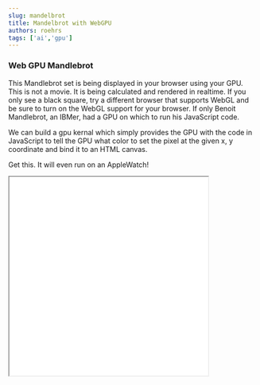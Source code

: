 ```yaml
---
slug: mandelbrot
title: Mandelbrot with WebGPU
authors: roehrs
tags: ['ai','gpu']
---
```


### Web GPU Mandlebrot

This Mandlebrot set is being displayed in your browser using your GPU. This is not a movie. It is being calculated and rendered in realtime. If you only see a black square, try a different browser that supports WebGL and be sure to turn on the WebGL support for your browser. If only Benoit Mandlebrot, an IBMer, had a GPU on which to run his JavaScript code.  

We can build a gpu kernal which simply provides the GPU with the code in JavaScript to tell the GPU what color to set the pixel at the given x, y coordinate and bind it to an HTML canvas.

Get this.  It will even run on an AppleWatch! 

<iframe src="/mandelbrot/" height="400" width="400"/>


<!-- truncate -->

Here is the code.  This was written pre-AI coding tools.
Set up an HTML page like so.

*index.html*
```
<!DOCTYPE html>
<style>
#mycanvas {
   -webkit-transform: translate3d(0, 0, 0);
   -moz-transform: translate3d(0, 0, 0);
   -ms-transform: translate3d(0, 0, 0);
   transform: translate3d(0, 0, 1);
   background-color:transparent;
}
.site-inner {
    margin: 0 auto;
     max-width:3000px;
    position: relative;
}

</style>
<script src="https://cdnjs.cloudflare.com/ajax/libs/jquery/2.2.3/jquery.js"></script>
<!-- <script src="http://34.212.196.99/wp-content/uploads/2017/07/gpu.js"></script> -->
<script src="gpu-new.js"></script>
<!-- <script src="http://34.212.196.99/wp-content/uploads/2017/07/mandlebrot.js"></script> -->
<script src="mandlebrot.js"></script>
This Mandlebrot set is being displayed in your browser using your GPU. This is not a movie.  If you only see a black square, try a different browser that supports WebGL and be sure to turn on the WebGL support for your browser.  If only Benoit Mandlebrot, an IBMer, had a GPU on which to run his JavaScript code...
<BR>
<small style="display:inline-block">
   Mandelbrot Iterations<span id='nm'></span>
   <BR>
   Frames Per Second <span id='fpsm'></span>
</small>
<div id="mycanvas"></div>
```

Grab the gpu-new.js library from here.

Add the mandelbrot.js below.

*mandlebrot.js*

```
const gpu = new GPU();


var rendermandlebrot = gpu.createKernel(function(it,x,y,s) {
    var j =0;
    var zr = 0.0;
    var zi = 0.0;
    var maxiter = it;
    var zr2 = 0.0;
    var zi2 = 0.0;
    var newzr = 0.0;
    var myx = ((this.thread.x +x) / s);
    var myy = ((this.thread.y +y) / s);
    for (var i = 0; i < maxiter; i++) {
        if (( zr2 + zi2) < 4) {
            //3+5i  sqared = 9 -25 + 15i
            newzr = zr2 - zi2 + myx;
            zi =  2 * zr * zi + myy;
            zr = newzr;
            zr2 = zr * zr;
            zi2 = zi * zi;
            j++;
        } 
    }
    if (j > maxiter-3) 
    {
        this.color(0,0,0,0);
    } else {
        this.color((j%256)/256,(j%64)/64,(j%16)/16,0);
    }
},
/*
.dimensions([300,300])
.graphical(true)
.loopMaxIterations(20000)
.mode('gpu');
*/
{
    output:[300, 300],
    graphical:true,
    loopMaxIterations:20000,
    mode:"gpu"
});


$('document').ready ( function () {
    var start = Date.now();
    var stop = 0;
    var times = [];
    function frame() {
        now = Date.now() - start;
        times.push(now);
        fps = window.document.getElementById('fpsm');
        fps.textContent = Math.floor(1000/(now - times[times.length-2]));
        
        iters = window.document.getElementById('nm');
        iters.textContent = stop + ":" + (4100+810*15+stop*15) +":"+ (-1000-800*5-stop*7)+ ":" +  (14000+800*40+stop*40);
        rendermandlebrot(stop, 4100+810*15+stop*15, -1000-800*5-stop*7, 14000+800*40+stop*40);

        var canvas = rendermandlebrot.getCanvas();

        document.getElementById('mycanvas').appendChild(canvas);
        if (stop++ < 6000) {  //0000) {
            window.requestAnimationFrame(frame);
        }
    }
    window.requestAnimationFrame(frame);
    
});
```
